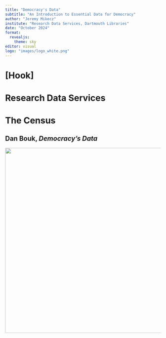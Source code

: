 ---
title: "Democracy's Data"
subtitle: "An Introduction to Essential Data for Democracy"
author: "Jeremy Mikecz"
institute: "Research Data Services, Dartmouth Libraries"
date: "October 2024"
format: 
  revealjs:
    theme: sky
editor: visual
logo: "images/logo_white.png"
---

# \[Hook\]

# Research Data Services

# The Census

## Dan Bouk, *Democracy's Data*

<center><img src="/images/Bouk_bookcover.jpg" height="600"></center>
